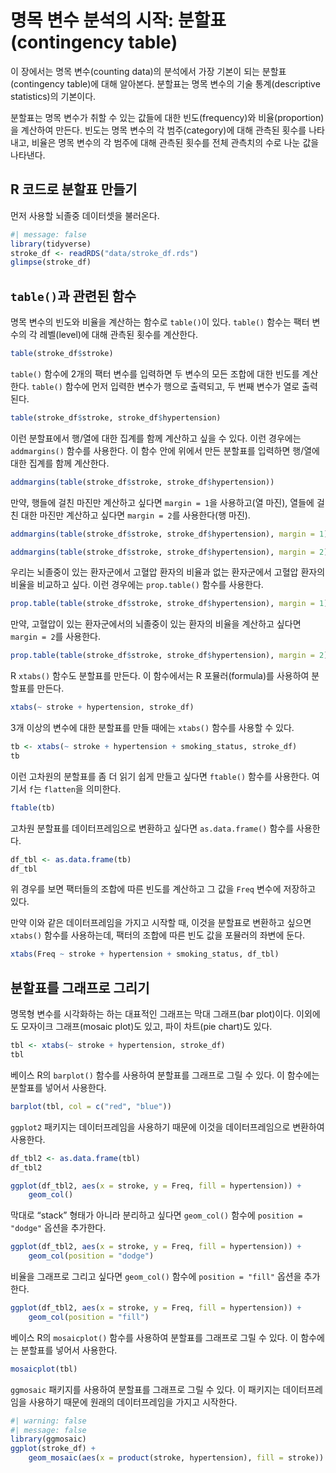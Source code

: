 # 명목 변수 분석의 시작: 분할표([contingency table]{.style-text font-weight="bold" color="#023FA5"})

이 장에서는 명목 변수(counting data)의 분석에서 가장 기본이 되는 분할표(contingency table)에 대해 알아본다. 분할표는 명목 변수의 기술 통계(descriptive statistics)의 기본이다. 

분할표는 명목 변수가 취할 수 있는 값들에 대한 빈도(frequency)와 비율(proportion)을 계산하여 만든다. 빈도는 명목 변수의 각 범주(category)에 대해 관측된 횟수를 나타내고, 비율은 명목 변수의 각 범주에 대해 관측된 횟수를 전체 관측치의 수로 나눈 값을 나타낸다.

## R 코드로 분할표 만들기 

먼저 사용할 뇌졸중 데이터셋을 불러온다.

```r
#| message: false
library(tidyverse)
stroke_df <- readRDS("data/stroke_df.rds")
glimpse(stroke_df)
```

## `table()`과 관련된 함수 

명목 변수의 빈도와 비율을 계산하는 함수로 `table()`이 있다. `table()` 함수는 팩터 변수의 각 레벨(level)에 대해 관측된 횟수를 계산한다. 

```r
table(stroke_df$stroke)
```

`table()` 함수에 2개의 팩터 변수를 입력하면 두 변수의 모든 조합에 대한 빈도를 계산한다. `table()` 함수에 먼저 입력한 변수가 행으로 출력되고, 두 번째 변수가 열로 출력된다. 

```r
table(stroke_df$stroke, stroke_df$hypertension)
```

이런 분할표에서 행/열에 대한 집계를 함께 계산하고 싶을 수 있다. 이런 경우에는 `addmargins()` 함수를 사용한다. 이 함수 안에 위에서 만든 분할표를 입력하면 행/열에 대한 집계를 함께 계산한다. 

```r
addmargins(table(stroke_df$stroke, stroke_df$hypertension))
```

만약, 행들에 걸친 마진만 계산하고 싶다면 `margin = 1`을 사용하고(열 마진), 열들에 걸친 대한 마진만 계산하고 싶다면 `margin = 2`를 사용한다(행 마진). 
```r
addmargins(table(stroke_df$stroke, stroke_df$hypertension), margin = 1)
```

```r
addmargins(table(stroke_df$stroke, stroke_df$hypertension), margin = 2)
```

우리는 뇌졸중이 있는 환자군에서 고혈압 환자의 비율과 없는 환자군에서 고혈압 환자의 비율을 비교하고 싶다. 이런 경우에는 `prop.table()` 함수를 사용한다. 

```r
prop.table(table(stroke_df$stroke, stroke_df$hypertension), margin = 1)
```

만약, 고혈압이 있는 환자군에서의 뇌졸중이 있는 환자의 비율을 계산하고 싶다면 `margin = 2`를 사용한다. 

```r
prop.table(table(stroke_df$stroke, stroke_df$hypertension), margin = 2)
```

R `xtabs()` 함수도 분할표를 만든다. 이 함수에서는 R 포뮬러(formula)를 사용하여 분할표를 만든다. 

```r
xtabs(~ stroke + hypertension, stroke_df)
```

3개 이상의 변수에 대한 분할표를 만들 때에는 `xtabs()` 함수를 사용할 수 있다. 

```r
tb <- xtabs(~ stroke + hypertension + smoking_status, stroke_df)
tb
```

이런 고차원의 분할표를 좀 더 읽기 쉽게 만들고 싶다면 `ftable()` 함수를 사용한다. 여기서 `f`는 `flatten`을 의미한다. 

```r
ftable(tb)
```

고차원 분할표를 데이터프레임으로 변환하고 싶다면 `as.data.frame()` 함수를 사용한다. 

```r
df_tbl <- as.data.frame(tb)
df_tbl
```

위 경우를 보면 팩터들의 조합에 따른 빈도를 계산하고 그 값을 `Freq` 변수에 저장하고 있다.  

만약 이와 같은 데이터프레임을 가지고 시작할 때, 이것을 분할표로 변환하고 싶으면 `xtabs()` 함수를 사용하는데, 팩터의 조합에 따른 빈도 값을 포뮬러의 좌변에 둔다.

```r
xtabs(Freq ~ stroke + hypertension + smoking_status, df_tbl)
```

## 분할표를 그래프로 그리기 

명목형 변수를 시각화하는 하는 대표적인 그래프는 막대 그래프(bar plot)이다. 이외에도 모자이크 그래프(mosaic plot)도 있고, 파이 차트(pie chart)도 있다. 

```r
tbl <- xtabs(~ stroke + hypertension, stroke_df)
tbl
```

베이스 R의 `barplot()` 함수를 사용하여 분할표를 그래프로 그릴 수 있다. 이 함수에는 분할표를 넣어서 사용한다. 
```r
barplot(tbl, col = c("red", "blue"))
```

`ggplot2` 패키지는 데이터프레임을 사용하기 때문에 이것을 데이터프레임으로 변환하여 사용한다. 

```r
df_tbl2 <- as.data.frame(tbl)
df_tbl2
```

```r
ggplot(df_tbl2, aes(x = stroke, y = Freq, fill = hypertension)) +
    geom_col()
```

막대로 "stack" 형태가 아니라 분리하고 싶다면 `geom_col()` 함수에 `position = "dodge"` 옵션을 추가한다. 

```r
ggplot(df_tbl2, aes(x = stroke, y = Freq, fill = hypertension)) +
    geom_col(position = "dodge")
```

비율을 그래프로 그리고 싶다면 `geom_col()` 함수에 `position = "fill"` 옵션을 추가한다. 

```r
ggplot(df_tbl2, aes(x = stroke, y = Freq, fill = hypertension)) +
    geom_col(position = "fill")
```

베이스 R의 `mosaicplot()` 함수를 사용하여 분할표를 그래프로 그릴 수 있다. 이 함수에는 분할표를 넣어서 사용한다.

```r
mosaicplot(tbl)
```

`ggmosaic` 패키지를 사용하여 분할표를 그래프로 그릴 수 있다. 이 패키지는 데이터프레임을 사용하기 때문에 원래의 데이터프레임을 가지고 시작한다.

```r
#| warning: false
#| message: false
library(ggmosaic)
ggplot(stroke_df) +
    geom_mosaic(aes(x = product(stroke, hypertension), fill = stroke))
```






